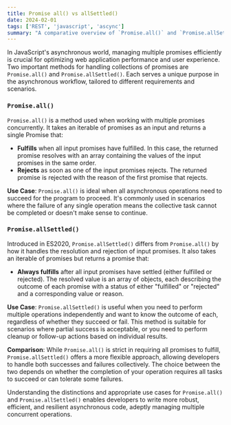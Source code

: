 ```yaml
---
title: Promise all() vs allSettled()
date: 2024-02-01
tags: ['REST', 'javascript', 'ascync']
summary: "A comparative overview of `Promise.all()` and `Promise.allSettled()`, highlighting their use cases in handling multiple promises in JavaScript asynchronous operations."
---
```


In JavaScript's asynchronous world, managing multiple promises efficiently is crucial for 
optimizing web application performance and user experience. Two important methods for handling 
collections of promises are `Promise.all()` and `Promise.allSettled()`. Each serves a 
unique purpose in the asynchronous workflow, tailored to different requirements and scenarios.

### `Promise.all()`

`Promise.all()` is a method used when working with multiple promises concurrently. It takes an 
iterable of promises as an input and returns a single Promise that:

- **Fulfills** when all input promises have fulfilled. In this case, the returned promise 
resolves with an array containing the values of the input promises in the same order.
- **Rejects** as soon as one of the input promises rejects. The returned promise is rejected with 
the reason of the first promise that rejects.

**Use Case**: `Promise.all()` is ideal when all asynchronous operations need to succeed for 
the program to proceed. It's commonly used in scenarios where the failure of any single 
operation means the collective task cannot be completed or doesn't make sense to continue.

### `Promise.allSettled()`

Introduced in ES2020, `Promise.allSettled()` differs from `Promise.all()` by how it handles 
the resolution and rejection of input promises. It also takes an iterable of promises but returns a promise that:

- **Always fulfills** after all input promises have settled (either fulfilled or rejected). The 
resolved value is an array of objects, each describing the outcome of each promise with a status of 
either "fulfilled" or "rejected" and a corresponding value or reason.

**Use Case**: `Promise.allSettled()` is useful when you need to perform multiple operations independently 
and want to know the outcome of each, regardless of whether they succeed or fail. This method is suitable 
for scenarios where partial success is acceptable, or you need to perform cleanup or follow-up actions 
based on individual results.

**Comparison**: While `Promise.all()` is strict in requiring all promises to fulfill, `Promise.allSettled()` 
offers a more flexible approach, allowing developers to handle both successes and failures collectively. 
The choice between the two depends on whether the completion of your operation requires all tasks to succeed or 
can tolerate some failures.

Understanding the distinctions and appropriate use cases for `Promise.all()` and `Promise.allSettled()` enables 
developers to write more robust, efficient, and resilient asynchronous code, adeptly managing multiple concurrent 
operations.